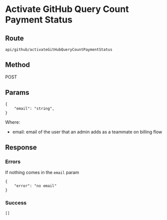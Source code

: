 # Activate GitHub Query Count Payment Status

## Route

```
api/github/activateGitHubQueryCountPaymentStatus
```

## Method

POST

## Params

```
{
    "email": "string",
}
```

Where:

- email: email of the user that an admin adds as a teammate on billing flow

## Response

### Errors

If nothing comes in the `email` param

```
{
    "error": "no email"
}
```

### Success

```
[]
```